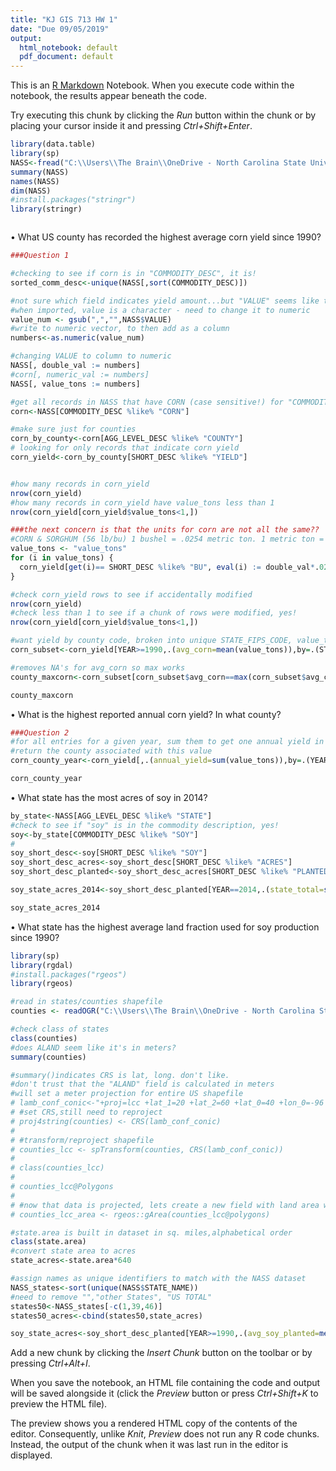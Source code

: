 ```yaml
---
title: "KJ GIS 713 HW 1"
date: "Due 09/05/2019"
output:
  html_notebook: default
  pdf_document: default
---
```


This is an [R Markdown](http://rmarkdown.rstudio.com) Notebook. When you execute code within the notebook, the results appear beneath the code. 

Try executing this chunk by clicking the *Run* button within the chunk or by placing your cursor inside it and pressing *Ctrl+Shift+Enter*. 

```r
library(data.table)
library(sp)
NASS<-fread("C:\\Users\\The Brain\\OneDrive - North Carolina State University\\F2019 - Classes\\GIS 713\\HW\\GIS-713-HW1\\qs.crops_20170829.txt.gz",stringsAsFactors = FALSE)
summary(NASS)
names(NASS)
dim(NASS)
#install.packages("stringr")
library(stringr)



```
•	What US county has recorded the highest average corn yield since 1990?
```r

###Question 1

#checking to see if corn is in "COMMODITY_DESC", it is!
sorted_comm_desc<-unique(NASS[,sort(COMMODITY_DESC)])

#not sure which field indicates yield amount...but "VALUE" seems like the best candidate
#when imported, value is a character - need to change it to numeric
value_num <- gsub(",","",NASS$VALUE)
#write to numeric vector, to then add as a column
numbers<-as.numeric(value_num)

#changing VALUE to column to numeric 
NASS[, double_val := numbers] 
#corn[, numeric_val := numbers]
NASS[, value_tons := numbers]

#get all records in NASS that have CORN (case sensitive!) for "COMMODITY_DESC"
corn<-NASS[COMMODITY_DESC %like% "CORN"]

#make sure just for counties
corn_by_county<-corn[AGG_LEVEL_DESC %like% "COUNTY"]
# looking for only records that indicate corn yield
corn_yield<-corn_by_county[SHORT_DESC %like% "YIELD"]


#how many records in corn_yield
nrow(corn_yield)
#how many records in corn_yield have value_tons less than 1
nrow(corn_yield[corn_yield$value_tons<1,])

###the next concern is that the units for corn are not all the same??
#CORN & SORGHUM (56 lb/bu) 1 bushel = .0254 metric ton. 1 metric ton = 39.368 bushels.
value_tons <- "value_tons"
for (i in value_tons) { 
  corn_yield[get(i)== SHORT_DESC %like% "BU", eval(i) := double_val*.0245]
}

#check corn_yield rows to see if accidentally modified
nrow(corn_yield)
#check less than 1 to see if a chunk of rows were modified, yes!
nrow(corn_yield[corn_yield$value_tons<1,])

#want yield by county code, broken into unique STATE_FIPS_CODE, value_tons averaged over all the years from 1990 to present records
corn_subset<-corn_yield[YEAR>=1990,.(avg_corn=mean(value_tons)),by=.(STATE_FIPS_CODE,STATE_NAME,COUNTY_CODE,COUNTY_NAME)]

#removes NA's for avg_corn so max works
county_maxcorn<-corn_subset[corn_subset$avg_corn==max(corn_subset$avg_corn,na.rm=TRUE),]

county_maxcorn
```

•	What is the highest reported annual corn yield? In what county?
```r
###Question 2
#for all entries for a given year, sum them to get one annual yield in tons
#return the county associated with this value
corn_county_year<-corn_yield[,.(annual_yield=sum(value_tons)),by=.(YEAR,STATE_FIPS_CODE,COUNTY_CODE,COUNTY_NAME)][order(-annual_yield)]

corn_county_year

```

•	What state has the most acres of soy in 2014?

```r
by_state<-NASS[AGG_LEVEL_DESC %like% "STATE"]
#check to see if "soy" is in the commodity description, yes!
soy<-by_state[COMMODITY_DESC %like% "SOY"]
#
soy_short_desc<-soy[SHORT_DESC %like% "SOY"]
soy_short_desc_acres<-soy_short_desc[SHORT_DESC %like% "ACRES"]
soy_short_desc_planted<-soy_short_desc_acres[SHORT_DESC %like% "PLANTED"]

soy_state_acres_2014<-soy_short_desc_planted[YEAR==2014,.(state_total=sum(double_val)),by=.(YEAR,STATE_NAME,STATE_FIPS_CODE)][order(-state_total)]

soy_state_acres_2014
```
•	What state has the highest average land fraction used for soy production since 1990? 

```r
library(sp)
library(rgdal)
#install.packages("rgeos")
library(rgeos)

#read in states/counties shapefile
counties <- readOGR("C:\\Users\\The Brain\\OneDrive - North Carolina State University\\F2019 - Classes\\GIS 713\\HW\\GIS-713-HW1\\GIS-713-HW1\\cb_2015_us_county_20m\\cb_2015_us_county_20m.shp", "cb_2015_us_county_20m", stringsAsFactors=F)

#check class of states
class(counties)
#does ALAND seem like it's in meters? 
summary(counties)

#summary()indicates CRS is lat, long. don't like.
#don't trust that the "ALAND" field is calculated in meters
#will set a meter projection for entire US shapefile
# lamb_conf_conic<-"+proj=lcc +lat_1=20 +lat_2=60 +lat_0=40 +lon_0=-96 +x_0=0 +y_0=0 +ellps=GRS80 +datum=NAD83 +units=m +no_defs"
# #set CRS,still need to reproject
# proj4string(counties) <- CRS(lamb_conf_conic)
# 
# #transform/reproject shapefile
# counties_lcc <- spTransform(counties, CRS(lamb_conf_conic))
# 
# class(counties_lcc)
# 
# counties_lcc@Polygons
# 
# #now that data is projected, lets create a new field with land area we're sure is in square meters
# counties_lcc_area <- rgeos::gArea(counties_lcc@polygons) 

#state.area is built in dataset in sq. miles,alphabetical order
class(state.area)
#convert state area to acres
state_acres<-state.area*640

#assign names as unique identifiers to match with the NASS dataset
NASS_states<-sort(unique(NASS$STATE_NAME))
#need to remove "","other States", "US TOTAL"
states50<-NASS_states[-c(1,39,46)]
states50_acres<-cbind(states50,state_acres)

soy_state_acres<-soy_short_desc_planted[YEAR>=1990,.(avg_soy_planted=mean(double_val)),by=.(STATE_NAME,STATE_FIPS_CODE)][order(-avg_soy_planted)]


```

Add a new chunk by clicking the *Insert Chunk* button on the toolbar or by pressing *Ctrl+Alt+I*.

When you save the notebook, an HTML file containing the code and output will be saved alongside it (click the *Preview* button or press *Ctrl+Shift+K* to preview the HTML file).

The preview shows you a rendered HTML copy of the contents of the editor. Consequently, unlike *Knit*, *Preview* does not run any R code chunks. Instead, the output of the chunk when it was last run in the editor is displayed.
